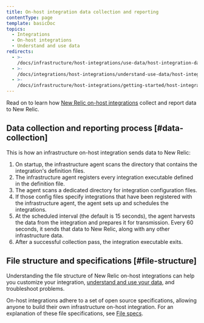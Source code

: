 ```yaml
---
title: On-host integration data collection and reporting
contentType: page
template: basicDoc
topics:
  - Integrations
  - On-host integrations
  - Understand and use data
redirects:
  - >-
    /docs/infrastructure/host-integrations/use-data/host-integration-data-collection-reporting/
  - >-
    /docs/integrations/host-integrations/understand-use-data/host-integration-file-structure/
  - >-
    /docs/infrastructure/host-integrations/getting-started/host-integration-file-structure/
---
```


Read on to learn how [New Relic on-host integrations](/docs/infrastructure/host-integrations/getting-started/introduction-host-integrations) collect and report data to New Relic.

## Data collection and reporting process [#data-collection]

This is how an infrastructure on-host integration sends data to New Relic:

1. On startup, the infrastructure agent scans the directory that contains the integration's definition files.
2. The infrastructure agent registers every integration executable defined in the definition file.
3. The agent scans a dedicated directory for integration configuration files.
4. If those config files specify integrations that have been registered with the infrastructure agent, the agent sets up and schedules the integrations.
5. At the scheduled interval (the default is 15 seconds), the agent harvests the data from the integration and prepares it for transmission. Every 60 seconds, it sends that data to New Relic, along with any other infrastructure data.
6. After a successful collection pass, the integration executable exits.

## File structure and specifications [#file-structure]

Understanding the file structure of New Relic on-host integrations can help you customize your integration, [understand and use your data](https://docs.newrelic.com/docs/infrastructure/integrations/find-use-infrastructure-integration-data), and troubleshoot problems.

On-host integrations adhere to a set of open source specifications, allowing anyone to build their own infrastructure on-host integration. For an explanation of these file specifications, see [File specs](https://docs.newrelic.com/docs/integrations/integrations-sdk/file-specifications).
